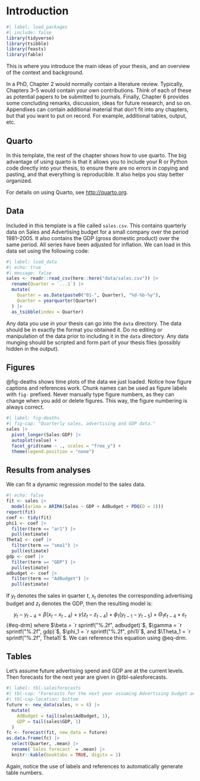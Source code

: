 # Introduction {#sec-intro}

```r
#| label: load_packages
#| include: false
library(tidyverse)
library(tsibble)
library(feasts)
library(fable)
```

This is where you introduce the main ideas of your thesis, and an overview of the context and background.

In a PhD, Chapter 2 would normally contain a literature review. Typically, Chapters 3--5 would contain your own contributions. Think of each of these as potential papers to be submitted to journals. Finally, Chapter 6 provides some concluding remarks, discussion, ideas for future research, and so on. Appendixes can contain additional material that don't fit into any chapters, but that you want to put on record. For example, additional tables, output, etc.

## Quarto

In this template, the rest of the chapter shows how to use quarto. The big advantage of using quarto is that it allows you to include your R or Python code directly into your thesis, to ensure there are no errors in copying and pasting, and that everything is reproducible. It also helps you stay better organized.

For details on using Quarto, see <http://quarto.org>.

## Data

Included in this template is a file called `sales.csv`. This contains quarterly data on Sales and Advertising budget for a small company over the period 1981--2005. It also contains the GDP (gross domestic product) over the same period. All series have been adjusted for inflation. We can load in this data set using the following code:

```r
#| label: load_data
#| echo: true
#| message: false
sales <- readr::read_csv(here::here("data/sales.csv")) |>
  rename(Quarter = `...1`) |>
  mutate(
    Quarter = as.Date(paste0("01-", Quarter), "%d-%b-%y"),
    Quarter = yearquarter(Quarter)
  ) |>
  as_tsibble(index = Quarter)
```

Any data you use in your thesis can go into the `data` directory. The data should be in exactly the format you obtained it. Do no editing or manipulation of the data prior to including it in the `data` directory. Any data munging should be scripted and form part of your thesis files (possibly hidden in the output).

## Figures

@fig-deaths shows time plots of the data we just loaded. Notice how figure captions and references work. Chunk names can be used as figure labels with `fig-` prefixed. Never manually type figure numbers, as they can change when you add or delete figures. This way, the figure numbering is always correct.

```r
#| label: fig-deaths
#| fig-cap: "Quarterly sales, advertising and GDP data."
sales |>
  pivot_longer(Sales:GDP) |>
  autoplot(value) +
  facet_grid(name ~ ., scales = "free_y") +
  theme(legend.position = "none")
```

## Results from analyses

We can fit a dynamic regression model to the sales data.

```r
#| echo: false
fit <- sales |>
  model(arima = ARIMA(Sales ~ GDP + AdBudget + PDQ(D = 1)))
report(fit)
coef <- tidy(fit)
phi1 <- coef |>
  filter(term == "ar1") |>
  pull(estimate)
Theta1 <- coef |>
  filter(term == "sma1") |>
  pull(estimate)
gdp <- coef |>
  filter(term == "GDP") |>
  pull(estimate)
adbudget <- coef |>
  filter(term == "AdBudget") |>
  pull(estimate)
```

If $y_t$ denotes the sales in quarter $t$, $x_t$ denotes the corresponding advertising budget and $z_t$ denotes the GDP, then the resulting model is:
$$
  y_t - y_{t-4} = \beta (x_t-x_{t-4}) + \gamma (z_t-z_{t-4}) + \phi_1 (y_{t-1} - y_{t-5}) + \Theta_1 \varepsilon_{t-4} + \varepsilon_t
$$ {#eq-drm}
where
$\beta = `r sprintf("%.2f", adbudget)`$,
$\gamma = `r sprintf("%.2f", gdp)`$,
$\phi_1 = `r sprintf("%.2f", phi1)`$,
and
$\Theta_1 = `r sprintf("%.2f", Theta1)`$. We can reference this equation using @eq-drm.

## Tables

Let's assume future advertising spend and GDP are at the current levels. Then forecasts for the next year are given in @tbl-salesforecasts.

```r
#| label: tbl-salesforecasts
#| tbl-cap: "Forecasts for the next year assuming Advertising budget and GDP are unchanged."
#| tbl-cap-location: bottom
future <- new_data(sales, n = 4) |>
  mutate(
    AdBudget = tail(sales$AdBudget, 1),
    GDP = tail(sales$GDP, 1)
  )
fc <- forecast(fit, new_data = future)
as.data.frame(fc) |>
  select(Quarter, .mean) |>
  rename(`Sales forecast` = .mean) |>
  knitr::kable(booktabs = TRUE, digits = 1)
```

Again, notice the use of labels and references to automatically generate table numbers.
